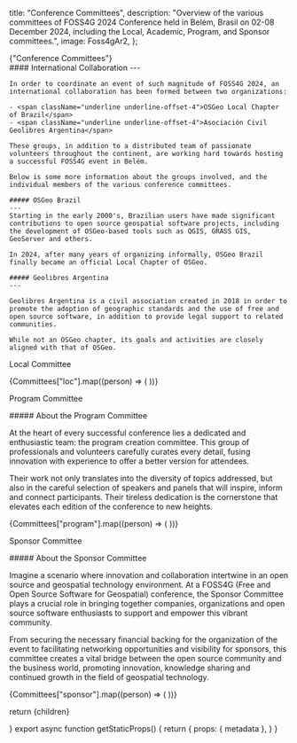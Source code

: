 
  title: "Conference Committees",
  description:
    "Overview of the various committees of FOSS4G 2024 Conference held in Belém, Brasil on 02-08 December 2024, including the Local, Academic, Program, and Sponsor committees.",
  image: Foss4gAr2,
};

<Heading color="red" bubble>
  {"Conference Committees"}
</Heading>

<div className="grid sm:grid-cols-2 gap-y-4 sm:gap-x-4">
  <div className="flex-grow max-h-[520px]">
    <Carousel
      captions={false}
      autoplay={true}
      images={[
        {
          image: Foss4gAr4,
        },
        {
          image: Foss4gAr1,
        },
        {
          image: Foss4gAr5,
        },
        {
          image: Foss4gAr2,
        },
        {
          image: Foss4gAr6,
        },
      ]}
    />
  </div>
  <div className="flex-shrink">
    #### International Collaboration
    ---

    In order to coordinate an event of such magnitude of FOSS4G 2024, an international collaboration has been formed between two organizations:

    - <span className="underline underline-offset-4">OSGeo Local Chapter of Brazil</span>
    - <span className="underline underline-offset-4">Asociación Civil Geolibres Argentina</span>

    These groups, in addition to a distributed team of passionate volunteers throughout the continent, are working hard towards hosting a successful FOSS4G event in Belém.

    Below is some more information about the groups involved, and the individual members of the various conference committees.

    ##### OSGeo Brazil
    ---
    Starting in the early 2000's, Brazilian users have made significant contributions to open source geospatial software projects, including the development of OSGeo-based tools such as QGIS, GRASS GIS, GeoServer and others.

    In 2024, after many years of organizing informally, OSGeo Brazil finally became an official Local Chapter of OSGeo.

    ##### Geolibres Argentina
    ---

    Geolibres Argentina is a civil association created in 2018 in order to promote the adoption of geographic standards and the use of free and open source software, in addition to provide legal support to related communities.

    While not an OSGeo chapter, its goals and activities are closely aligned with that of OSGeo.

  </div>
</div>

<Heading color="red">Local Committee</Heading>

<div className="grid grid-cols-3 sm:grid-cols-6 sm:space-x-1">
  {Committees["loc"].map((person) => (
    <PhotoBubble committee="loc" person={person} key={person["name"]} />
  ))}
</div>


<Heading color="green">Program Committee</Heading>

<div className="mx-auto w-full max-w-[720px] my-4 6xl:my-8">
  ##### About the Program Committee

  At the heart of every successful conference lies a dedicated and enthusiastic team: the program creation committee. This group of professionals and volunteers carefully curates every detail, fusing innovation with experience to offer a better version for attendees.

  Their work not only translates into the diversity of topics addressed, but also in the careful selection of speakers and panels that will inspire, inform and connect participants. Their tireless dedication is the cornerstone that elevates each edition of the conference to new heights.
</div>

<div className="grid grid-cols-3 sm:grid-cols-6 sm:space-x-1">
  {Committees["program"].map((person) => (
    <PhotoBubble committee="program" person={person} key={person["name"]} />
  ))}
</div>

<Heading color="blue">Sponsor Committee</Heading>

<div className="mx-auto w-full max-w-[720px] my-4 6xl:my-8">
  ##### About the Sponsor Committee

  Imagine a scenario where innovation and collaboration intertwine in an open source and geospatial technology environment. At a FOSS4G (Free and Open Source Software for Geospatial) conference, the Sponsor Committee plays a crucial role in bringing together companies, organizations and open source software enthusiasts to support and empower this vibrant community.
  
  From securing the necessary financial backing for the organization of the event to facilitating networking opportunities and visibility for sponsors, this committee creates a vital bridge between the open source community and the business world, promoting innovation, knowledge sharing and continued growth in the field of geospatial technology.
</div>

<div className="grid grid-cols-3 sm:grid-cols-6 sm:space-x-1">
  {Committees["sponsor"].map((person) => (
    <PhotoBubble committee="sponsor" person={person} key={person["name"]} />
  ))}
</div>

  return <MdxLayout metadata={metadata}>{children}</MdxLayout>

}
export async function getStaticProps() {
return {
props: {
metadata
},
}
}
